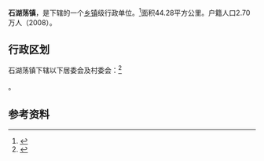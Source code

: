 {{中国乡级行政区
|景观照片文件名 = 
|景观照片描述 = 
|汉语拼音 = 
|其他语言 = 
|其他语言名称 = 
|旧称 = 石湖塘
|地名出处 = 
|位置图文件名 = 
|位置图描述 = 
|自定义图片= 
|建置时间 = 
|政府驻地 = 
|毗邻 = 
|总面积 = 
|总人口 = 
|总人口年份 = 
|户籍人口 = 
|户籍人口年份 = 
|常住人口 = 
|常住人口年份 = 
|人口密度 = 
|GDP = 
|GDP年份 = 
|邮政编码 = 
|电话区号 = 21
|官方网站 = 
|网站名称 = 
|31/01/17/116/000}}

'''石湖荡镇'''，是{{PRC admin/fullname|31/01/17/116/000|3}}下辖的一个[[乡镇|乡镇]]级行政单位。<ref>{{PRC admin/ref sgc|{{PRC admin/parent|31/01/17/116/000}}}}</ref>面积44.28平方公里。户籍人口2.70万人（2008）。

== 行政区划 ==

石湖荡镇下辖以下居委会及村委会：<ref>{{PRC admin/ref sgc|31/01/17/116/000}}</ref>

{{PRC admin/children|31/01/17/116/000}}。

== 参考资料 ==

{{reflist}}

{{行政区划小作品}}
{{PRC admin/navcat|31/01/17/116/000}}